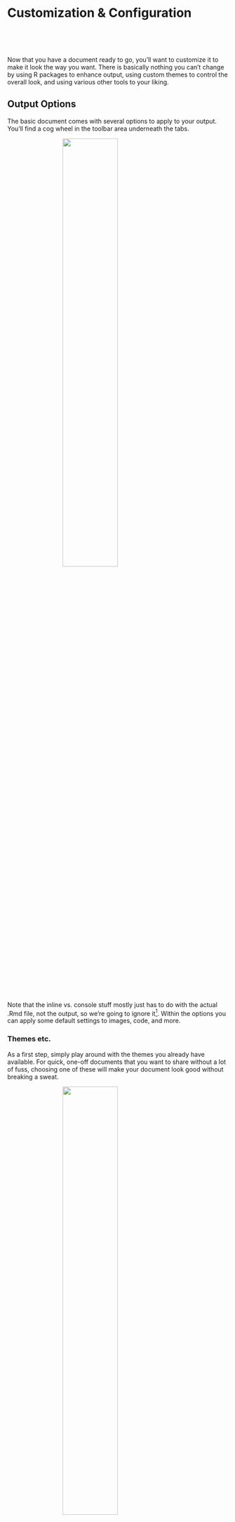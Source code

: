 # Customization & Configuration

<br>

<div style = 'text-align: center'>
<i class="fas fa-file-code fa-5x" aria-hidden="true"></i>
<span class="" style = "margin-right: 25px">
</span><i class="far fas fa-plus fa-3x"></i>
<span class="" style = "margin-right: 25px"></span>
<i class="fab fa-html5 fa-5x"></i>
<span class="" style = "margin-right: 25px"></span>
</span><i class="far fas fa-plus fa-3x"></i>
<span class="" style = "margin-right: 25px"></span>
<i class="fab fa-css3-alt  fa-5x"></i>
</div>

<br>

Now that you have a document ready to go, you'll want to customize it to make it look the way you want.  There is basically nothing you can't change by using R packages to enhance output, using custom themes to control the overall look, and using various other tools to your liking.


## Output Options

The basic document comes with several options to apply to your output.  You'll find a cog wheel in the toolbar area underneath the tabs.

<img src="img/knitr_output_opts.png" style="display:block; margin: 0 auto;" width='50%'>

Note that the inline vs. console stuff mostly just has to do with the actual .Rmd file, not the output, so we're going to ignore it[^inline]. Within the options you can apply some default settings to images, code, and more. 

### Themes etc.

As a first step, simply play around with the <span class="emph">themes</span> you already have available.  For quick, one-off documents that you want to share without a lot of fuss, choosing one of these will make your document look good without breaking a sweat.

<img src="img/theme_dropdown.png" style="display:block; margin: 0 auto;" width='50%'>

As another example, choose a new code style with the syntax highlighting.  If you have headings in your current document, go ahead and turn on table of contents.

For many of the documents you create, changing the defaults this way may be enough, so be familiar with your options.  

After making your selections, now see what has changed at the top of your document.  You might see something like the following.

<img src="img/selected_options.png" style="display:block; margin: 0 auto;" width='50%'>


I'm sure you've been wondering at this point, so what is that stuff anyway?  That is <span class="emph">YAML</span>[^yaml].  So let's see what's going on.


## YAML

For the purposes of starting out, all you really need to know is that YAML is like configuration code for your document.  You can see that it specifies what the output is, and whatever options you selected previously.  You can change the title, add a date etc.  There is a lot of other stuff too.  Here is the YAML for this document.

<img src="img/yaml.png" style="display:block; margin: 0 auto;" width='100%' height='150%'>

Clearly, there is a lot to play with, but it will depend on the type of document you're doing.  For example, the `always_allow_html: yes` is pointless for an HTML document, but would allow certain things to be (very likely poorly) attempted in a PDF or Word document.  Other options *only* make sense for bookdown documents.

There is a lot more available too, as YAML is a programming syntax all its own, so how deep you want to get into it is up to you.  The best way, just like learning R Markdown generally, is to simply see what others do and apply it to your own document.  It may take a bit of trial and error, but you'll eventually get the hang of it.

## HTML & CSS

### HTML

Knowing some basic HTML can add little things to your document to make it look better.  As a minimal example, here is a plot followed by text.


```r
mgcv::gamSim(verbose = F) %>%
  modelr::add_predictions(., model = mgcv::gam(y ~ s(x2), data = .)) %>%
  plot_ly(x =  ~ x2, y =  ~ y) %>%
  add_lines(
    color = I(palettes$stan_red$complementary[2]),
    showlegend = F,
    opacity = .5
  ) %>%
  add_lines(
    y =  ~ pred,
    color = I(palettes$stan_red$stan_red),
    showlegend = F
  ) %>%
  theme_plotly()
```

Even with a return space between this line you are reading and the plot, this text is smack against it. I do not prefer this.


This fix is easy, just add `<br>` after the R chunk that creates the plot to add a line break.

```r
mgcv::gamSim(verbose = F) %>%
  modelr::add_predictions(., model = mgcv::gam(y ~ s(x2), data = .)) %>%
  plot_ly(x =  ~ x2, y =  ~ y) %>%
  add_lines(
    color = I(palettes$stan_red$complementary[2]),
    showlegend = F,
    opacity = .5
  ) %>%
  add_lines(
    y =  ~ pred,
    color = I(palettes$stan_red$stan_red),
    showlegend = F
  ) %>%
  theme_plotly()
```

<br>

This text has some room to breathe.  Alternatively, I could use <span class="pack">htmltools</span> and put `br()` in the code after the plot.  Possibly the best option would be to change the CSS regarding images so that they all have a bit of padding around them.

While you have a CSS file to make such changes, you can also do so in-line.

<span class='myclass' style="color:#66023C; font-size:150%; font-weight:600">This sentence is tyrian purple, bold, and has bigger font because I put `<span style='color:#66023C; font-size:150%; font-weight:600'>` before it and `</span>` after it.</span>


Say you want to center and resize an image.  Basic Markdown is too limited to do much more than display the image, so use some HTML instead.

Here is the basic markdown image.

`![](img/R.ico)`

![](img/R.ico)

A little more functionality has been added to the default approach, such that you can add some options in the following manner (no spaces!).

`![](img/R.ico){width=25%}`

![](img/R.ico){width=25%}


Next we use HTML instead.  This will produce a centered image that is slightly smaller.

`<img src="img/R.ico" style="display: block; margin: 0 auto;" width=40px>`

<img src="img/R.ico" style="display:block; margin: 0 auto;" width=40px>

While the `src` and `width` are self-explanatory, the style part is where you can do one-off CSS styling, which we'll talk about next.  In this example, it serves to center the image. Taking `display: block` out and changing the margins to 0 will default to left-alignment within the part of the page (container) the image resides in.

`<img src="img/R.ico" style="margin: 0 0;" width=40px>`

<img src="img/R.ico" style="margin: 0 0;" width=40px>


We can also use an R chunk with code as follows, which would allow for adjustments via chunk options.

```r
knitr::include_graphics('img/R.ico')
```


And finally, you'll want to is hone your ASCII art skills, because sometimes that's the best way to display an image, like this ocean sunset.


```
           ^^                   @@@@@@@@@
      ^^       ^^            @@@@@@@@@@@@@@@
                           @@@@@@@@@@@@@@@@@@              ^^
                          @@@@@@@@@@@@@@@@@@@@
~~~~ ~~ ~~~~~ ~~~~~~~~ ~~ &&&&&&&&&&&&&&&&&&&& ~~~~~~~ ~~~~~~~~~~~ ~~~
~         ~~   ~  ~       ~~~~~~~~~~~~~~~~~~~~ ~       ~~     ~~ ~
  ~      ~~      ~~ ~~ ~~  ~~~~~~~~~~~~~ ~~~~  ~     ~~~    ~ ~~~  ~ ~~
  ~  ~~     ~         ~      ~~~~~~  ~~ ~~~       ~~ ~ ~~  ~~ ~
~  ~       ~ ~      ~           ~~ ~~~~~~  ~      ~~  ~             ~~
      ~             ~        ~      ~      ~~   ~             ~

```




### CSS


Recall the style section in some of the HTML examples above. For example, the part `style='color:#66023C; font-size:150%; font-weight:600'` changed the font[^css].  It's actually CSS, and if we need to do the same thing each time, we can take an alternative approach to creating a style that would apply the same settings to all objects of the same class or HTML tag throughout the document.

The first step is to create a `*.css` file that your R Markdown document can refer to. Let's say we want to make every link <span style='color:dodgerblue'>dodgerblue</span>.  Links in HTML are tagged with the letter **`a`**, and to insert a link with HTML you can do something like:

```
<a href='https://m-clark.github.io>wowee zowee!</a>
```

It would look like this: <a href='https://m-clark.github.io'>wowee zowee!</a>.  If we want to change the color from the default setting for all links, we go into our CSS file.

```css
a {
  color: dodgerblue;
}
```

Now our links would look like this: <a href='https://m-clark.github.io' style="color:dodgerblue">wowee zowee!</a>

You can use hexadecimal, RGB and other representations of practically any color. CSS, like HTML, has a fairly simple syntax, but it's very flexible, and can do a ton of stuff you wouldn't think of.  With experience and looking at other people's CSS, you'll pick up the basics.

Now that you have a CSS file. Note that you want to specify it in the YAML section of your R Markdown document.

```yaml
output:
  html_document:
    css: mystyle.css
```

Now every link you create will be that color.  We could add a subtle background to it, make them bold or whatever.


```css
a {
  color: dodgerblue;
  background-color: #f2f2f2;
  font-weight: 800;
}
```

Now it becomes <a href='https://m-clark.github.io' style="color:dodgerblue; background: #f2f2f2;font-weight: 800;">wowee zowee!</a>. In a similar fashion, you could make images always display at 50% width by default.

```css
img {
  width: 50%;
}
```



### Custom classes

You can also create custom classes.  For example, all R functions in my documents are a specific color, as they are wrapped in a custom css class I created called 'func' as follows[^classidtag]. 

```css
.func {
  color: #007199;  
  font-weight: 500;
}
```

Then I can do `<span class="func">crossprod</span>` and the text of the function name, or any text of class func, will have the appropriate color and weight.


## Personal Templates

A common mantra in computer programming and beyond is DRY, or Don't Repeat Yourself.  If you start using R Markdown a lot, and there is a good chance of that, once you get some settings you use often, you'll not want to start from scratch, but simply reuse them.  While this can be done [formally](https://rmarkdown.rstudio.com/developer_document_templates.html) by creating an R package, it can also be as simple as saving a file that just has the YAML and maybe some <span class="pack">knitr</span> options specified, and starting from that file each time.  Same goes for CSS or other files you use often. 

Over time, these files and settings will grow, especially as you learn new options and want to tweak old.  In the end, you may have very little to do to make the document look great the first time you knit it!


## The Rabbit Hole Goes Deep

How much you want to get into customization is up to you.  Using the developer tools of any web browser allows you to inspect what anyone else has done as far as styling with CSS.  Here is an example of Chrome Developer Tools, which you can access through its menus.

<img src="img/chrome_dev.png" style="display:block; margin: 0 auto;" width=100% height=100%>

<br>

All browsers have this, making it easy to see exactly what's going on with any webpage.


For some of you, if you aren't careful, you'll spend an afternoon on an already finished document trying to make it look perfect.  It takes very little effort to make a great looking document with R Markdown.  Making it *perfect* is impossible.  You have been warned.

[^inline]: I haven't yet figured out the utility in having figures and output breaking up the flow of code and text along with everything else going on, especially since they'll be precisely where they need to be in the final product. Just my opinion though.

[^yaml]: [YAML](https://en.wikipedia.org/wiki/YAML) used to stand for Yet Another Markup Language, and now stands for YAML Aint Markup Language, presumably for reasons no one but the developers care about.

[^css]: **CSS** stands for **c**ascading **s**tyle **s**hheets.

[^classidtag]: In CSS, tags like **a**, **table**, and **img**, have no marker, classes are denoted with **.classname**, and IDs are note with **#idname**.


## R Markdown Exercises



### Exercise 1


- Create an `*.Rmd` for HTML.
- Now change some configuration options: choose a theme and add a table of contents.  For the latter, create some headings/sections and sub-sections so that you can see your configuration in action.


### Exercise 2

- Add a chunk that does the following: `summary(mtcars)`

- Add a chunk that produces a visualization.  If you need an example, create a density plot of the population total variable from the <span class="objclass">midwest</span> data set in the <span class="pack">ggplot2</span> package.  Now align it with the `fig.align` chunk option.

- Add a chunk similar to the previous but have the resulting document hide the code, just showing the visualization.

- Now add a chunk that *only* shows the code, but doesn't actually run it.

- Add a chunk that creates an R object such as a set of numbers or text. Then use that object in the text via inline R code. For example, show only the first element of the object in a sentence.

- **Bonus**: Set a chunk option that will be applied to the whole document.  For example, make the default figure alignment be centered, or have the default be to hide the code.


### Exercise 3

- Italicize or bold some words.
- Add a hyperlink.
- Add a line break via HTML. Bonus: use <span class="pack">htmltools</span> and the `br()` function to add a line break within an R chunk.  See what happens when you simply put several line returns.
- Change your output to PDF.


### Exercise 4

For these, you'll have to look it up, as we haven't explicitly discussed it.

- Add a title and subtitle to your document (YAML)
- Remove the # from the R chunk outputs (Chunk option)
- Create a quoted block. (Basic Markdown)


### Exercise 5

For this more advanced exercise, you'd have to know a little CSS, but just doing it once will go quite a ways to helping you feel comfortable being creative with your own CSS files.

- Create a `*.css` file to set an option for your link color. Don't forget to refer to it in your YAML configuration section of the Rmd file.  Just add something like `css: file/location/file.css`.

- Create a special class of links and add a link of that class.